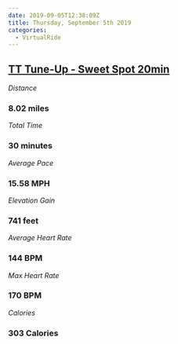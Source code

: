 ```yaml
---
date: 2019-09-05T12:38:09Z
title: Thursday, September 5th 2019
categories:
  - VirtualRide
---
```

## [TT Tune-Up - Sweet Spot 20min](https://www.strava.com/activities/2681916718)

_Distance_

### 8.02 miles

_Total Time_

### 30 minutes

_Average Pace_

### 15.58 MPH

_Elevation Gain_

### 741 feet

_Average Heart Rate_

### 144 BPM

_Max Heart Rate_

### 170 BPM

_Calories_

### 303 Calories